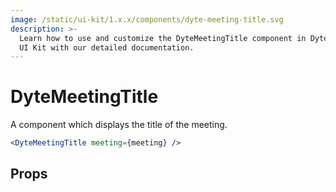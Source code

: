 ```yaml
---
image: /static/ui-kit/1.x.x/components/dyte-meeting-title.svg
description: >-
  Learn how to use and customize the DyteMeetingTitle component in Dyte's React
  UI Kit with our detailed documentation.
---
```


# DyteMeetingTitle

A component which displays the title of the meeting.

```jsx live
<DyteMeetingTitle meeting={meeting} />
```

## Props

<PropsTable of="dyte-meeting-title" />

<head>
  <title>React UI Kit DyteMeetingTitle</title>
</head>
